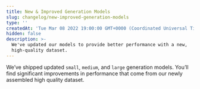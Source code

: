 ```yaml
---
title: New & Improved Generation Models
slug: changelog/new-improved-generation-models
type: ''
createdAt: 'Tue Mar 08 2022 19:00:00 GMT+0000 (Coordinated Universal Time)'
hidden: false
description: >-
  We've updated our models to provide better performance with a new,
  high-quality dataset.
---
```

We’ve shipped updated `small`, `medium`, and `large` generation models. You’ll find significant improvements in performance that come from our newly assembled high quality dataset.
